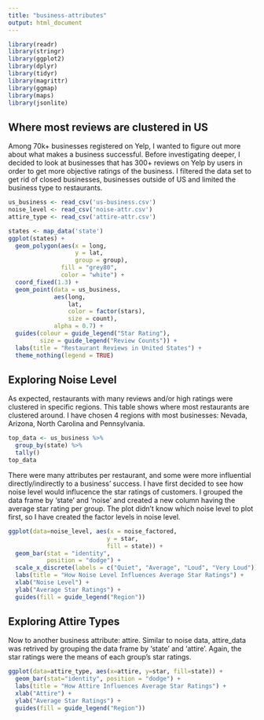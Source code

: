 ```yaml
---
title: "business-attributes"
output: html_document
---
```


```r
library(readr)
library(stringr)
library(ggplot2)
library(dplyr)
library(tidyr)
library(magrittr)
library(ggmap)
library(maps)
library(jsonlite)
```

## Where most reviews are clustered in US

Among 70k+ businesses registered on Yelp, I wanted to figure out more about what makes a business successful. Before investigating deeper, I decided to look at businesses that has 300+ reviews on Yelp by users in order to get more objective ratings of the business. I filtered the data set to get rid of closed businesses, businesses outside of US and limited the business type to restaurants. 

```r
us_business <- read_csv('us-business.csv')
noise_level <- read_csv('noise-attr.csv') 
attire_type <- read_csv('attire-attr.csv')

states <- map_data('state')
ggplot(states) + 
  geom_polygon(aes(x = long, 
                   y = lat, 
                   group = group), 
               fill = "grey80", 
               color = "white") + 
  coord_fixed(1.3) + 
  geom_point(data = us_business, 
             aes(long, 
                 lat, 
                 color = factor(stars), 
                 size = count), 
             alpha = 0.7) + 
  guides(colour = guide_legend("Star Rating"), 
         size = guide_legend("Review Counts")) + 
  labs(title = "Restaurant Reviews in United States") +
  theme_nothing(legend = TRUE)
```

## Exploring Noise Level 

As expected, restaurants with many reviews and/or high ratings were clustered in specific regions. This table shows where most restaurants are clustered around. I have chosen 4 regions with most businesses: Nevada, Arizona, North Carolina and Pennsylvania.

```r
top_data <- us_business %>% 
  group_by(state) %>% 
  tally()
top_data
```

There were many attributes per restaurant, and some were more influential directly/indirectly to a business' success. I have first decided to see how noise level would influcence the star ratings of customers. 
I grouped the data frame by 'state' and 'noise' and created a new column having the average star rating per group. The plot didn't know which noise level to plot first, so I have created the factor levels in noise level.

```r
ggplot(data=noise_level, aes(x = noise_factored,
                            y = star, 
                            fill = state)) +
  geom_bar(stat = "identity", 
           position = "dodge") +
  scale_x_discrete(labels = c("Quiet", "Average", "Loud", "Very Loud")) +
  labs(title = "How Noise Level Influences Average Star Ratings") + 
  xlab("Noise Level") + 
  ylab("Average Star Ratings") +
  guides(fill = guide_legend("Region"))
```

## Exploring Attire Types
Now to another business attribute: attire. Similar to noise data, attire_data was retrived by grouping the data frame by 'state' and 'attire'. Again, the star ratings were the means of each group's star ratings. 

```r
ggplot(data=attire_type, aes(x=attire, y=star, fill=state)) +
  geom_bar(stat="identity", position = "dodge") +
  labs(title = "How Attire Influences Average Star Ratings") + 
  xlab("Attire") + 
  ylab("Average Star Ratings") + 
  guides(fill = guide_legend("Region"))
```
